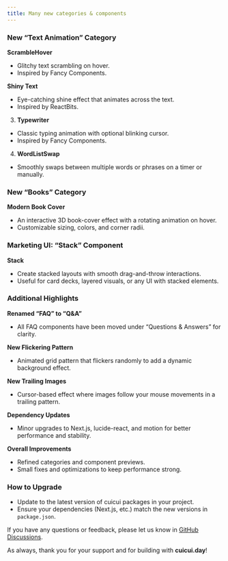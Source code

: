 ```yaml
---
title: Many new categories & components
---
```




### New “Text Animation” Category
**ScrambleHover**
- Glitchy text scrambling on hover.
- Inspired by Fancy Components.

**Shiny Text**
- Eye-catching shine effect that animates across the text.
- Inspired by ReactBits.

3. **Typewriter**
- Classic typing animation with optional blinking cursor.
- Inspired by Fancy Components.

4. **WordListSwap**
- Smoothly swaps between multiple words or phrases on a timer or manually.



### New “Books” Category
**Modern Book Cover**
- An interactive 3D book-cover effect with a rotating animation on hover.
- Customizable sizing, colors, and corner radii.



### Marketing UI: “Stack” Component
**Stack**
- Create stacked layouts with smooth drag-and-throw interactions.
- Useful for card decks, layered visuals, or any UI with stacked elements.



### Additional Highlights
**Renamed “FAQ” to “Q&A”**
- All FAQ components have been moved under “Questions & Answers” for clarity.

**New Flickering Pattern**
- Animated grid pattern that flickers randomly to add a dynamic background effect.

**New Trailing Images**
- Cursor-based effect where images follow your mouse movements in a trailing pattern.

**Dependency Updates**
- Minor upgrades to Next.js, lucide-react, and motion for better performance and stability.

**Overall Improvements**
- Refined categories and component previews.
- Small fixes and optimizations to keep performance strong.



### How to Upgrade
- Update to the latest version of cuicui packages in your project.
- Ensure your dependencies (Next.js, etc.) match the new versions in `package.json`.

If you have any questions or feedback, please let us know in [GitHub Discussions](https://github.com/damien-schneider/cuicui/discussions).

As always, thank you for your support and for building with **cuicui.day**!
